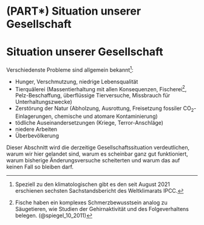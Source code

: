 # (PART\*) Situation unserer Gesellschaft {-}

# Situation unserer Gesellschaft {-#chap-situation}

Verschiedenste Probleme sind allgemein bekannt^[
Speziell zu den klimatologischen gibt es den seit August 2021 erschienen sechsten Sachstandsbericht des Weltklimarats IPCC.
]:

- Hunger, Verschmutzung, niedrige Lebensqualität
- Tierquälerei (Massentierhaltung mit allen Konsequenzen,
Fischerei^[Fische haben ein komplexes Schmerzbewusstsein analog zu Säugetieren, wie Studien der Gehirnaktivität
und des Folgeverhaltens belegen. (@spiegel_10_2011)],
Pelz-Beschaffung, überflüssige Tierversuche, Missbrauch für Unterhaltungszwecke)
- Zerstörung der Natur (Abholzung, Ausrottung, Freisetzung fossiler CO~2~-Einlagerungen, chemische und atomare Kontaminierung)
- tödliche Auseinandersetzungen (Kriege, Terror-Anschläge)
- niedere Arbeiten
- Überbevölkerung

Dieser Abschnitt wird die derzeitige Gesellschaftssituation verdeutlichen, warum wir hier gelandet sind,
warum es scheinbar ganz gut funktioniert, warum bisherige Änderungsversuche scheiterten und warum das auf keinen Fall so bleiben darf.
